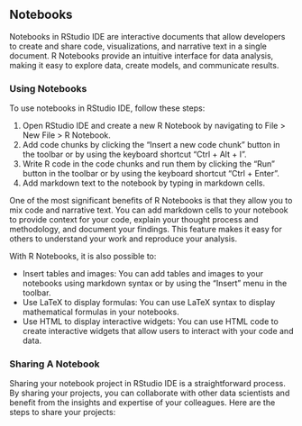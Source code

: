 ## Notebooks

Notebooks in RStudio IDE are interactive documents that allow developers to create and share code, visualizations, and narrative text in a single document. R Notebooks provide an intuitive interface for data analysis, making it easy to explore data, create models, and communicate results.

### Using Notebooks {-}

To use notebooks in RStudio IDE, follow these steps:

1. Open RStudio IDE and create a new R Notebook by navigating to File > New File > R Notebook.
2. Add code chunks by clicking the "Insert a new code chunk" button in the toolbar or by using the keyboard shortcut "Ctrl + Alt + I".
3. Write R code in the code chunks and run them by clicking the "Run" button in the toolbar or by using the keyboard shortcut "Ctrl + Enter".
4. Add markdown text to the notebook by typing in markdown cells.

One of the most significant benefits of R Notebooks is that they allow you to mix code and narrative text. You can add markdown cells to your notebook to provide context for your code, explain your thought process and methodology, and document your findings. This feature makes it easy for others to understand your work and reproduce your analysis.

With R Notebooks, it is also possible to:

- Insert tables and images: You can add tables and images to your notebooks using markdown syntax or by using the "Insert" menu in the toolbar.
- Use LaTeX to display formulas: You can use LaTeX syntax to display mathematical formulas in your notebooks.
- Use HTML to display interactive widgets: You can use HTML code to create interactive widgets that allow users to interact with your code and data.

### Sharing A Notebook {-}

Sharing your notebook project in RStudio IDE is a straightforward process. By sharing your projects, you can collaborate with other data scientists and benefit from the insights and expertise of your colleagues. Here are the steps to share your projects:

<!--# Expand on this -->
